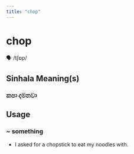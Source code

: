 ```yaml
---
title: "chop"
---
```


# chop

🗣️ /tʃɒp/

## Sinhala Meaning(s)

### කපා දමනවා

## Usage

### ~ something

- I asked for a chopstick to eat my noodles with.

